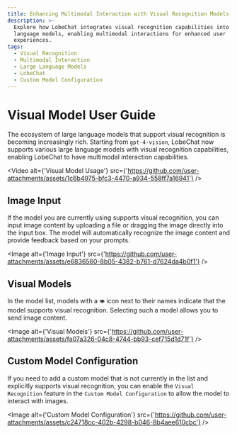 ```yaml
---
title: Enhancing Multimodal Interaction with Visual Recognition Models
description: >-
  Explore how LobeChat integrates visual recognition capabilities into large
  language models, enabling multimodal interactions for enhanced user
  experiences.
tags:
  - Visual Recognition
  - Multimodal Interaction
  - Large Language Models
  - LobeChat
  - Custom Model Configuration
---
```


# Visual Model User Guide

The ecosystem of large language models that support visual recognition is becoming increasingly rich. Starting from `gpt-4-vision`, LobeChat now supports various large language models with visual recognition capabilities, enabling LobeChat to have multimodal interaction capabilities.

<Video
  alt={'Visual Model Usage'}
  src={'https://github.com/user-attachments/assets/1c6b4975-bfc3-4470-a934-558ff7a16941'}
/>

## Image Input

If the model you are currently using supports visual recognition, you can input image content by uploading a file or dragging the image directly into the input box. The model will automatically recognize the image content and provide feedback based on your prompts.

<Image
  alt={'Image Input'}
  src={'https://github.com/user-attachments/assets/e6836560-8b05-4382-b761-d7624da4b0f1'}
/>

## Visual Models

In the model list, models with a `👁️` icon next to their names indicate that the model supports visual recognition. Selecting such a model allows you to send image content.

<Image
  alt={'Visual Models'}
  src={'https://github.com/user-attachments/assets/fa07a326-04c8-4744-bb93-cef715d1d71f'}
/>

## Custom Model Configuration

If you need to add a custom model that is not currently in the list and explicitly supports visual recognition, you can enable the `Visual Recognition` feature in the `Custom Model Configuration` to allow the model to interact with images.

<Image
  alt={'Custom Model Configuration'}
  src={'https://github.com/user-attachments/assets/c24718cc-402b-4298-b046-8b4aee610cbc'}
/>
